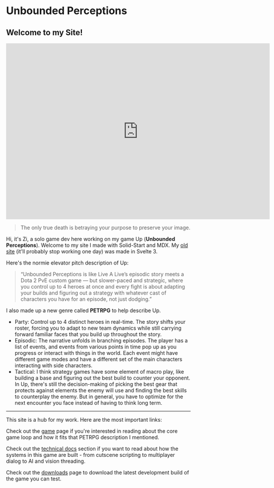 
<main class="m-2">

<div class="m-2 mdx-content">

# Unbounded Perceptions 
        
## Welcome to my Site!

<iframe src="https://player.vimeo.com/video/1126874988?badge=0&amp;autopause=0&amp;player_id=0&amp;app_id=58479" width="720" height="480" frameborder="0" allow="autoplay; fullscreen; picture-in-picture; clipboard-write; encrypted-media; web-share" referrerpolicy="strict-origin-when-cross-origin" title="UpCompilation2025"></iframe>

>The only true death is betraying your purpose to preserve your image.

Hi, it's Zi, a solo game dev here working on my game Up (**Unbounded Perceptions**). Welcome to my site I made with Solid-Start and MDX. My <A href="http://agitated-lalande-f97eb6.netlify.app">old site</A> (it'll probably stop working one day) was made in Svelte 3.

Here's the normie elevator pitch description of Up: 

>“Unbounded Perceptions is like Live A Live’s episodic story meets a Dota 2 PvE custom game — but slower-paced and strategic, where you control up to 4 heroes at once and every fight is about adapting your builds and figuring out a strategy with whatever cast of characters you have for an episode, not just dodging.”

I also made up a new genre called **PETRPG** to help describe Up. 

- Party: Control up to 4 distinct heroes in real-time. The story shifts your roster, forcing you to adapt to new team dynamics while still carrying forward familiar faces that you build up throughout the story.
- Episodic: The narrative unfolds in branching episodes. The player has a list of events, and events from various points in time pop up as you progress or interact with things in the world. Each event might have different game modes and have a different set of the main characters interacting with side characters.
- Tactical: I think strategy games have some element of macro play, like building a base and figuring out the best build to counter your opponent. In Up, there's still the decision-making of picking the best gear that protects against elements the enemy will use and finding the best skills to counterplay the enemy. But in general, you have to optimize for the next encounter you face instead of having to think long term.

---

This site is a hub for my work. Here are the most important links:

Check out the [game](/game) page if you're interested in reading about the core game loop and how it fits that PETRPG description I mentioned.

Check out the <A href="/technical docs">technical docs</A> section if you want to read about how the systems in this game are built - from cutscene scripting to multiplayer dialog to AI and vision threading.

Check out the [downloads](/downloads) page to download the latest development build of the game you can test.

</div>

</main> 

